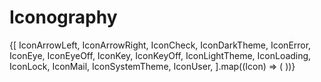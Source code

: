 
<Meta title="Iconography" />

# Iconography

<IconGallery>
  {[
    IconArrowLeft,
    IconArrowRight,
    IconCheck,
    IconDarkTheme,
    IconError,
    IconEye,
    IconEyeOff,
    IconKey,
    IconKeyOff,
    IconLightTheme,
    IconLoading,
    IconLock,
    IconMail,
    IconSystemTheme,
    IconUser,
  ].map((Icon) => (
    <IconItem name={Icon.displayName}>
      <Icon />
    </IconItem>
  ))}
</IconGallery>
